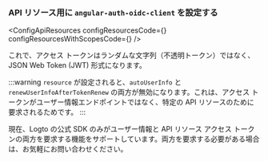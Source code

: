 

### API リソース用に `angular-auth-oidc-client` を設定する

<ApiResourcesDescription />

<ConfigApiResources
  configResourcesCode={<ConfigResourcesCode />}
  configResourcesWithScopesCode={<ConfigResourcesWithScopesCode />}
/>

これで、アクセス トークンはランダムな文字列（不透明トークン）ではなく、JSON Web Token (JWT) 形式になります。

:::warning
`resource` が設定されると、`autoUserInfo` と `renewUserInfoAfterTokenRenew` の両方が無効になります。これは、アクセス トークンがユーザー情報エンドポイントではなく、特定の API リソースのために要求されるためです。
:::

現在、Logto の公式 SDK のみがユーザー情報と API リソース アクセス トークンの両方を要求する機能をサポートしています。両方を要求する必要がある場合は、お気軽にお問い合わせください。
